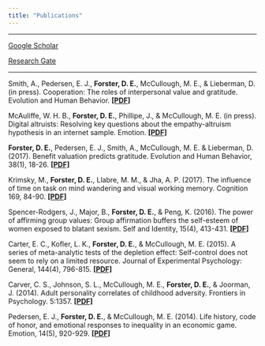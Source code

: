 ```yaml
---
title: "Publications"
---
```


***
[Google Scholar](https://scholar.google.com/citations?user=8rf72h8AAAAJ&hl=en)

[Research Gate](https://www.google.com/url?q=https%3A%2F%2Fwww.researchgate.net%2Fprofile%2FDaniel_Forster&sa=D&sntz=1&usg=AFQjCNGZHyAXw6hNKW0ND-HvvABnbhwR3g)

***

Smith, A., Pedersen, E. J., **Forster, D. E.**, McCullough, M. E., & Lieberman, D. (in press). Cooperation: The roles of interpersonal value and gratitude. Evolution and Human Behavior. [**[PDF]**](http://www.google.com/url?q=http%3A%2F%2Fac.els-cdn.com%2FS1090513817300818%2F1-s2.0-S1090513817300818-main.pdf%3F_tid%3Db0c5ced8-9e28-11e7-8c29-00000aacb35e%26acdnat%3D1505928506_923535e51917fc314dc386a001522884&sa=D&sntz=1&usg=AFQjCNEVb23dICjJNtcb2g9gwUX1UL3QeA)

McAuliffe, W. H. B., **Forster, D. E.**, Phillipe, J., & McCullough, M. E. (in press). Digital altruists: Resolving key questions about the empathy-altruism hypothesis in an internet sample. Emotion. [**[PDF]**](https://drive.google.com/open?id=0B4dBnjOhmzO8d1RCdjg3Z0lTdTQ)

**Forster, D. E.**, Pedersen, E. J., Smith, A., McCullough, M. E. & Lieberman, D. (2017). Benefit valuation predicts gratitude. Evolution and Human Behavior, 38(1), 18-26. [**[PDF]**](https://ac.els-cdn.com/S1090513816301131/1-s2.0-S1090513816301131-main.pdf?_tid=2979afd8-9fd8-11e7-bcb8-00000aab0f6c&acdnat=1506113821_eab8211eeb2358ef5720ad7976320c89)

Krimsky, M., **Forster, D. E.**, Llabre, M. M., & Jha, A. P. (2017). The influence of time on task on mind wandering and visual working memory. Cognition 169, 84-90. [**[PDF]**](http://www.google.com/url?q=http%3A%2F%2Fac.els-cdn.com%2FS001002771730224X%2F1-s2.0-S001002771730224X-main.pdf%3F_tid%3Dacd20e26-9e29-11e7-94ef-00000aab0f27%26acdnat%3D1505928929_0574df546cfd8ddd410398eee621ebad&sa=D&sntz=1&usg=AFQjCNHQi7fbhv_H3RJ_B_FlGahJc9eaeA)

Spencer-Rodgers, J., Major, B., **Forster, D. E.**, & Peng, K. (2016). The power of affirming group values: Group affirmation buffers the self-esteem of women exposed to blatant sexism. Self and Identity, 15(4), 413-431. [**[PDF]**](http://www.google.com/url?q=http%3A%2F%2Fwww.tandfonline.com%2Fdoi%2Fpdf%2F10.1080%2F15298868.2016.1145593%3FneedAccess%3Dtrue%26&sa=D&sntz=1&usg=AFQjCNG80KFgkz_Fh71FvoTeyS_DkZLLMA)

Carter, E. C., Kofler, L. K., **Forster, D. E.**, & McCullough, M. E. (2015). A series of meta-analytic tests of the depletion effect: Self-control does not seem to rely on a limited resource. Journal of Experimental Psychology: General, 144(4), 796-815. [**[PDF]**](http://www.google.com/url?q=http%3A%2F%2Fciteseerx.ist.psu.edu%2Fviewdoc%2Fdownload%3Fdoi%3D10.1.1.719.8430%26rep%3Drep1%26type%3Dpdf&sa=D&sntz=1&usg=AFQjCNFR2Z9KGp_TaKKX7IdKgb9k9NCIFA)

Carver, C. S., Johnson, S. L., McCullough, M. E., **Forster, D. E.**, & Joorman, J. (2014). Adult personality correlates of childhood adversity. Frontiers in Psychology. 5:1357. [**[PDF]**](http://www.google.com/url?q=http%3A%2F%2Fjournal.frontiersin.org%2Farticle%2F10.3389%2Ffpsyg.2014.01357%2Ffull&sa=D&sntz=1&usg=AFQjCNFLimSdtB5BbQgsacrpvtFo0iLpMQ)

Pedersen, E. J., **Forster, D. E.**, & McCullough, M. E. (2014). Life history, code of honor, and emotional responses to inequality in an economic game. Emotion, 14(5), 920-929. [**[PDF]**](http://www.google.com/url?q=http%3A%2F%2F129.171.236.12%2Ffaculty%2Fmmccullough%2FPapers%2FPedersen%2520et%2520al%2520%2520Emotion%2520%28in%2520press%29.pdf&sa=D&sntz=1&usg=AFQjCNHtxBf34oGyUJp_1jbgEKPk6b0wRg)